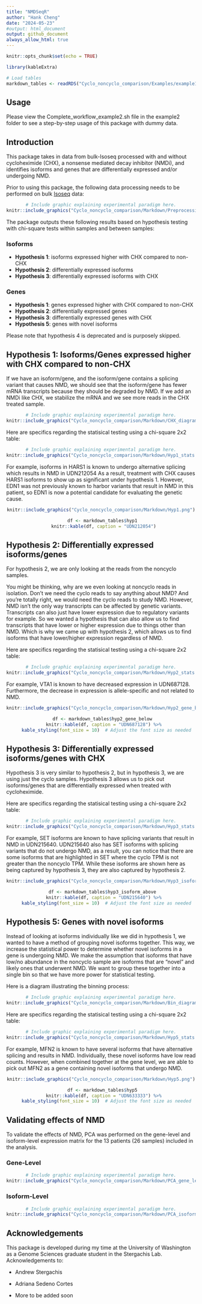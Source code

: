 ```yaml
---
title: "NMDSeqR"
author: "Hank Cheng"
date: "2024-05-23"
#output: html_document
output: github_document
always_allow_html: true
---
```


```r
knitr::opts_chunk$set(echo = TRUE)

library(kableExtra)

# Load tables
markdown_tables <- readRDS("Cyclo_noncyclo_comparison/Examples/example1/5.Plotting/markdown_tables.rds")
```

## Usage

Please view the Complete_workflow_example2.sh file in the example2 folder to see a step-by-step usage of this package with dummy data.

## Introduction

This package takes in data from bulk-Isoseq processed with and without cycloheximide (CHX), a nonsense mediated decay inhibitor (NMDi), and identifies isoforms and genes that are differentially expressed and/or undergoing NMD.

Prior to using this package, the following data processing needs to be performed on bulk [Isoseq](https://isoseq.how/) data:
<div style="text-align: center;">
```r
# Include graphic explaining experimental paradigm here.
knitr::include_graphics("Cyclo_noncyclo_comparison/Markdown/Preprocessing.png")
```
</div>

The package outputs these following results based on hypothesis testing with chi-square tests within samples and between samples:

### Isoforms

- **Hypothesis 1**: isoforms expressed higher with CHX compared to non-CHX
- **Hypothesis 2**: differentially expressed isoforms
- **Hypothesis 3**: differentially expressed isoforms with CHX

### Genes

- **Hypothesis 1**: genes expressed higher with CHX compared to non-CHX
- **Hypothesis 2**: differentially expressed genes
- **Hypothesis 3**: differentially expressed genes with CHX
- **Hypothesis 5**: genes with novel isoforms

Please note that hypothesis 4 is deprecated and is purposely skipped. 

## Hypothesis 1: Isoforms/Genes expressed higher with CHX compared to non-CHX

If we have an isoform/gene, and the isoform/gene contains a splicing variant that causes NMD, we should see that the isoform/gene has fewer mRNA transcripts because they should be degraded by NMD. If we add an NMDi like CHX, we stabilize the mRNA and we see more reads in the CHX treated sample. 

<div style="text-align: center;">
```r
# Include graphic explaining experimental paradigm here.
knitr::include_graphics("Cyclo_noncyclo_comparison/Markdown/CHX_diagram.png")
```
</div>

Here are specifics regarding the statisical testing using a chi-square 2x2 table:
<div style="text-align: center;">
```r
# Include graphic explaining experimental paradigm here.
knitr::include_graphics("Cyclo_noncyclo_comparison/Markdown/Hyp1_stats.png")
```
</div>


For example, isoforms in HARS1 is known to undergo alternative splicing which results in NMD in UDN212054 As a result, treatment with CHX causes HARS1 isoforms to show up as significant under hypothesis 1. However, EDN1 was not previously known to harbor variants that result in NMD in this patient, so EDN1 is now a potential candidate for evaluating the genetic cause.

<div style="text-align: center;">
```r
knitr::include_graphics("Cyclo_noncyclo_comparison/Markdown/Hyp1.png")
```
</div>

<style>
/* Apply custom font size to all tables */
table {
  font-size: 10px;  /* Adjust the font size as needed */
  margin-left: auto;
  margin-right: auto;
}

/* Optional: Customize other aspects of the table */
table th, table td {
  padding: 5px;  /* Adjust cell padding as needed */
}
</style>

<div style="text-align: center;">
```r
 df <- markdown_tables$hyp1
  knitr::kable(df, caption = "UDN212054")
```
</div>


## Hypothesis 2: Differentially expressed isoforms/genes

For hypothesis 2, we are only looking at the reads from the noncyclo samples.

You might be thinking, why are we even looking at noncyclo reads in isolation. Don’t we need the cyclo reads to say anything about NMD? And you’re totally right, we would need the cyclo reads to study NMD. However, NMD isn’t the only way transcripts can be affected by genetic variants. Transcripts can also just have lower expression due to regulatory variants for example. So we wanted a hypothesis that can also allow us to find transcripts that have lower or higher expression due to things other than NMD. Which is why we came up with hypothesis 2, which allows us to find isoforms that have lower/higher expression regardless of NMD.

Here are specifics regarding the statisical testing using a chi-square 2x2 table:
<div style="text-align: center;">
```r
# Include graphic explaining experimental paradigm here.
knitr::include_graphics("Cyclo_noncyclo_comparison/Markdown/Hyp2_stats.png")
```
</div>

For example, VTA1 is known to have decreased expression in UDN687128. Furthermore, the decrease in expression is allele-specific and not related to NMD.

<div style="text-align: center;">
```r
knitr::include_graphics("Cyclo_noncyclo_comparison/Markdown/Hyp2_gene_below.png")
```
</div>

<div style="text-align: center;">
```r
 df <- markdown_tables$hyp2_gene_below
  knitr::kable(df, caption = "UDN687128") %>%
    kable_styling(font_size = 10)  # Adjust the font size as needed
```
</div>

## Hypothesis 3: Differentially expressed isoforms/genes with CHX

Hypothesis 3 is very similar to hypothesis 2, but in hypothesis 3, we are using just the cyclo samples. Hypothesis 3 allows us to pick out isoforms/genes that are differentially expressed when treated with cycloheximide. 

Here are specifics regarding the statisical testing using a chi-square 2x2 table:
<div style="text-align: center;">
```r
# Include graphic explaining experimental paradigm here.
knitr::include_graphics("Cyclo_noncyclo_comparison/Markdown/Hyp3_stats.png")
```
</div>

For example, SET isoforms are known to have splicing variants that result in NMD in UDN215640. UDN215640 also has SET isoforms with splicing variants that do not undergo NMD, as a result, you can notice that there are some isoforms that are highlighted in SET where the cyclo TPM is not greater than the noncyclo TPM. While these isoforms are shown here as being captured by hypothesis 3, they are also captured by hypothesis 2. 

<div style="text-align: center;">
```r
knitr::include_graphics("Cyclo_noncyclo_comparison/Markdown/Hyp3_isoform_above.png")
```
</div>

<div style="text-align: center;">
```r
 df <- markdown_tables$hyp3_isoform_above
  knitr::kable(df, caption = "UDN215640") %>%
    kable_styling(font_size = 10)  # Adjust the font size as needed
```
</div>

## Hypothesis 5: Genes with novel isoforms

Instead of looking at isoforms individually like we did in hypothesis 1, we wanted to have a method of grouping novel isoforms together. This way, we increase the statistical power to determine whether novel isoforms in a gene is undergoing NMD. We make the assumption that isoforms that have low/no abundance in the noncyclo sample are isoforms that are “novel” and likely ones that underwent NMD. We want to group these together into a single bin so that we have more power for statistical testing. 

Here is a diagram illustrating the binning process:
<div style="text-align: center;">
```r
# Include graphic explaining experimental paradigm here.
knitr::include_graphics("Cyclo_noncyclo_comparison/Markdown/Bin_diagram.png")
```
</div>

Here are specifics regarding the statisical testing using a chi-square 2x2 table:
<div style="text-align: center;">
```r
# Include graphic explaining experimental paradigm here.
knitr::include_graphics("Cyclo_noncyclo_comparison/Markdown/Hyp5_stats.png")
```
</div>

For example, MFN2 is known to have several isoforms that have alternative splicing and results in NMD. Individually, these novel isoforms have low read counts. However, when combined together at the gene level, we are able to pick out MFN2 as a gene containing novel isoforms that undergo NMD. 

<div style="text-align: center;">
```r
knitr::include_graphics("Cyclo_noncyclo_comparison/Markdown/Hyp5.png")
```
</div>

<div style="text-align: center;">
```r
 df <- markdown_tables$hyp5
  knitr::kable(df, caption = "UDN633333") %>%
    kable_styling(font_size = 10)  # Adjust the font size as needed
```
</div>

## Validating effects of NMD

To validate the effects of NMD, PCA was performed on the gene-level and isoform-level expression matrix for the 13 patients (26 samples) included in the analysis. 

### Gene-Level
<div style="text-align: center;" >
```r
# Include graphic explaining experimental paradigm here.
knitr::include_graphics("Cyclo_noncyclo_comparison/Markdown/PCA_gene_level.pdf.png")
```
</div>

### Isoform-Level
<div style="text-align: center;">
```r
# Include graphic explaining experimental paradigm here.
knitr::include_graphics("Cyclo_noncyclo_comparison/Markdown/PCA_isoform_level.pdf.png")
```
</div>


## Acknowledgements

This package is developed during my time at the University of Washington as a Genome Sciences graduate student in the Stergachis Lab. Acknowledgements to: 

+ Andrew Stergachis 

+ Adriana Sedeno Cortes

+ More to be added soon
